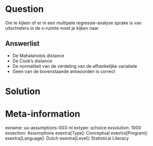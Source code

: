 Question
========
Om te kijken of er in een multipele regressie-analyse sprake is van uitschieters in de x-ruimte moet je kijken naar

Answerlist
----------
* De Mahalanobis distance
* De Cook's distance
* De normaliteit van de verdeling van de afhankelijke variabele
* Geen van de bovenstaande antwoorden is correct


Solution
========



Meta-information
================
exname: uu-assumptions-003-nl
extype: schoice
exsolution: 1000
exsection: Assumptions
exextra[Type]: Conceptual
exextra[Program]: 
exextra[Language]: Dutch
exextra[Level]: Statistical Literacy
